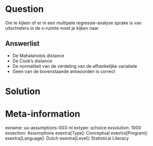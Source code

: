 Question
========
Om te kijken of er in een multipele regressie-analyse sprake is van uitschieters in de x-ruimte moet je kijken naar

Answerlist
----------
* De Mahalanobis distance
* De Cook's distance
* De normaliteit van de verdeling van de afhankelijke variabele
* Geen van de bovenstaande antwoorden is correct


Solution
========



Meta-information
================
exname: uu-assumptions-003-nl
extype: schoice
exsolution: 1000
exsection: Assumptions
exextra[Type]: Conceptual
exextra[Program]: 
exextra[Language]: Dutch
exextra[Level]: Statistical Literacy
